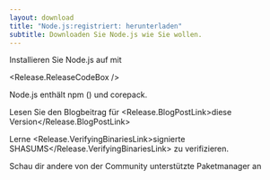 ```yaml
---
layout: download
title: "Node.js:registriert: herunterladen"
subtitle: Downloaden Sie Node.js wie Sie wollen.
---
```


<section>
  Installieren Sie Node.js <Release.VersionDropdown /> auf  <Release.OperatingSystemDropdown /> mit <Release.PlatformDropdown />

  <Release.ReleaseCodeBox />
</section>

<section>
  Node.js enthält <LinkWithArrow href="https://npmjs.com">npm</LinkWithArrow> (<Release.NpmVersion />) und corepack.

  Lesen Sie den Blogbeitrag für <Release.BlogPostLink>diese Version</Release.BlogPostLink>

  Lerne <Release.VerifyingBinariesLink>signierte SHASUMS</Release.VerifyingBinariesLink> zu verifizieren.

  Schau dir andere von der Community unterstützte <LinkWithArrow href="/download/package-manager/all">Paketmanager</LinkWithArrow> an
</section>
